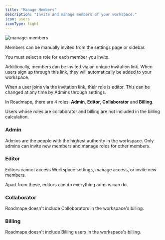 ```yaml
---
title: "Manage Members"
description: "Invite and manage members of your workspace."
icon: users
iconType: light
---
```


![manage-members](/images/manage-members.png)


Members can be manually invited from the settings page or sidebar.

You must select a role for each member you invite.

Additionally, members can be invited via an unique invitation link. When users sign up through this link, they will automatically be added to your workspace.

<Note>When a user joins via the invitation link, their role is editor. This can be changed at any time by Admins through settings.</Note>

In Roadmape, there are 4 roles: **Admin**, **Editor**, **Collaborator** and **Billing**.

<Info>Users whose roles are collaborator and billing are not included in the billing calculation.</Info>

### Admin
Admins are the people with the highest authority in the workspace. Only admins can invite new members and manage roles for other members.

### Editor

Editors cannot access Workspace settings, manage access, or invite new members.

Apart from these, editors can do everything admins can do.

### Collaborator

Roadmape doesn't include Colloborators in the workspace's billing.

### Billing

Roadmape doesn't include Billing users in the workspace's billing.
